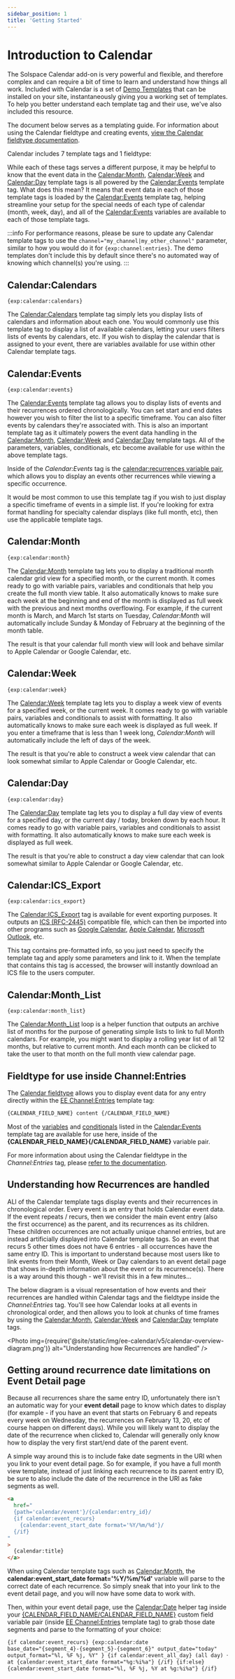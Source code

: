 ```yaml
---
sidebar_position: 1
title: 'Getting Started'
---
```



# Introduction to Calendar

The Solspace Calendar add-on is very powerful and flexible, and therefore complex and can require a bit of time to learn and understand how things all work. Included with Calendar is a set of [Demo Templates](./control-panel.mdx) that can be installed on your site, instantaneously giving you a working set of templates. To help you better understand each template tag and their use, we've also included this resource.

The document below serves as a templating guide. For information about using the Calendar fieldtype and creating events, [view the Calendar fieldtype documentation](./fieldtype.mdx).

Calendar includes 7 template tags and 1 fieldtype:

While each of these tags serves a different purpose, it may be helpful to know that the event data in the [Calendar:Month](../templating/month.mdx), [Calendar:Week](../templating/week.mdx) and [Calendar:Day](../templating/day.mdx) template tags is all powered by the [Calendar:Events](../templating/events.mdx) template tag. What does this mean? It means that event data in each of those template tags is loaded by the [Calendar:Events](../templating/events.mdx) template tag, helping streamline your setup for the special needs of each type of calendar (month, week, day), and all of the [Calendar:Events](../templating/events.mdx) variables are available to each of those template tags.

:::info
For performance reasons, please be sure to update any Calendar template tags to use the `channel="my_channel|my_other_channel"` parameter, similar to how you would do it for `{exp:channel:entries}`. The demo templates don't include this by default since there's no automated way of knowing which channel(s) you're using.
:::

## Calendar:Calendars

`{exp:calendar:calendars}`

The [Calendar:Calendars](../templating/calendars.mdx) template tag simply lets you display lists of calendars and information about each one. You would commonly use this template tag to display a list of available calendars, letting your users filters lists of events by calendars, etc. If you wish to display the calendar that is assigned to your event, there are variables available for use within other Calendar template tags.

## Calendar:Events

`{exp:calendar:events}`

The [Calendar:Events](../templating/events.mdx) template tag allows you to display lists of events and their recurrences ordered chronologically. You can set start and end dates however you wish to filter the list to a specific timeframe. You can also filter events by calendars they're associated with. This is also an important template tag as it ultimately powers the event data handling in the [Calendar:Month](../templating/month.mdx), [Calendar:Week](../templating/week.mdx) and [Calendar:Day](../templating/day.mdx) template tags. All of the parameters, variables, conditionals, etc become available for use within the above template tags.

Inside of the _Calendar:Events_ tag is the [calendar:recurrences variable pair](../templating/events.mdx#calendar_recurrences), which allows you to display an events other recurrences while viewing a specific occurrence.

It would be most common to use this template tag if you wish to just display a specific timeframe of events in a simple list. If you're looking for extra format handling for specialty calendar displays (like full month, etc), then use the applicable template tags.

## Calendar:Month

`{exp:calendar:month}`

The [Calendar:Month](../templating/month.mdx) template tag lets you to display a traditional month calendar grid view for a specified month, or the current month. It comes ready to go with variable pairs, variables and conditionals that help you create the full month view table. It also automatically knows to make sure each week at the beginning and end of the month is displayed as full week with the previous and next months overflowing. For example, if the current month is March, and March 1st starts on Tuesday, _Calendar:Month_ will automatically include Sunday & Monday of February at the beginning of the month table.

The result is that your calendar full month view will look and behave similar to Apple Calendar or Google Calendar, etc.

## Calendar:Week

`{exp:calendar:week}`

The [Calendar:Week](../templating/week.mdx) template tag lets you to display a week view of events for a specified week, or the current week. It comes ready to go with variable pairs, variables and conditionals to assist with formatting. It also automatically knows to make sure each week is displayed as full week. If you enter a timeframe that is less than 1 week long, _Calendar:Month_ will automatically include the left of days of the week.

The result is that you're able to construct a week view calendar that can look somewhat similar to Apple Calendar or Google Calendar, etc.

## Calendar:Day

`{exp:calendar:day}`

The [Calendar:Day](../templating/day.mdx) template tag lets you to display a full day view of events for a specified day, or the current day / today, broken down by each hour. It comes ready to go with variable pairs, variables and conditionals to assist with formatting. It also automatically knows to make sure each week is displayed as full week.

The result is that you're able to construct a day view calendar that can look somewhat similar to Apple Calendar or Google Calendar, etc.

## Calendar:ICS_Export

`{exp:calendar:ics_export}`

The [Calendar:ICS_Export](../templating/ics-export.mdx) tag is available for event exporting purposes. It outputs an [ICS (RFC-2445)](http://www.ietf.org/rfc/rfc2445.txt) compatible file, which can then be imported into other programs such as [Google Calendar](https://calendar.google.com), [Apple Calendar](https://support.apple.com/guide/calendar/welcome/mac), [Microsoft Outlook](https://www.microsoft.com/microsoft-365/outlook/email-and-calendar-software-microsoft-outlook), etc.

This tag contains pre-formatted info, so you just need to specify the template tag and apply some parameters and link to it. When the template that contains this tag is accessed, the browser will instantly download an ICS file to the users computer.

## Calendar:Month_List

`{exp:calendar:month_list}`

The [Calendar:Month_List](../templating/month-list.mdx) loop is a helper function that outputs an archive list of months for the purpose of generating simple lists to link to full Month calendars. For example, you might want to display a rolling year list of all 12 months, but relative to current month. And each month can be clicked to take the user to that month on the full month view calendar page.

## Fieldtype for use inside Channel:Entries

The [Calendar fieldtype](../guides/fieldtype.mdx) allows you to display event data for any entry directly within the [EE Channel:Entries](https://docs.expressionengine.com/v7/channels/entries.html) template tag:

```html showLineNumbers
{CALENDAR_FIELD_NAME} content {/CALENDAR_FIELD_NAME}
```

Most of the [variables](../templating/events.mdx#variables) and [conditionals](../templating/events.mdx#conditionals) listed in the [Calendar:Events](../templating/events.mdx) template tag are available for use here, inside of the **\{CALENDAR_FIELD_NAME}\{/CALENDAR_FIELD_NAME}** variable pair.

For more information about using the Calendar fieldtype in the _Channel:Entries_ tag, please [refer to the documentation](../templating/channel-entries.mdx).

## Understanding how Recurrences are handled

ALl of the Calendar template tags display events and their recurrences in chronological order. Every event is an entry that holds Calendar event data. If the event repeats / recurs, then we consider the main event entry (also the first occurrence) as the parent, and its recurrences as its children. These children occurrences are not actually unique channel entries, but are instead artificially displayed into Calendar template tags. So an event that recurs 5 other times does not have 6 entries - all occurrences have the same entry ID. This is important to understand because most users like to link events from their Month, Week or Day calendars to an event detail page that shows in-depth information about the event or its recurrence(s). There is a way around this though - we'll revisit this in a few minutes...

The below diagram is a visual representation of how events and their recurrences are handled within Calendar tags and the fieldtype inside the _Channel:Entries_ tag. You'll see how Calendar looks at all events in chronological order, and then allows you to look at chunks of time frames by using the [Calendar:Month](../templating/month.mdx), [Calendar:Week](../templating/week.mdx) and [Calendar:Day](../templating/day.mdx) template tags.

<Photo
  img={require('@site/static/img/ee-calendar/v5/calendar-overview-diagram.png')}
  alt="Understanding how Recurrences are handled"
/>

## Getting around recurrence date limitations on Event Detail page

Because all recurrences share the same entry ID, unfortunately there isn't an automatic way for your **event detail** page to know which dates to display (for example - if you have an event that starts on February 6 and repeats every week on Wednesday, the recurrences on February 13, 20, etc of course happen on different days). While you will likely want to display the date of the recurrence when clicked to, Calendar will generally only know how to display the very first start/end date of the parent event.

A simple way around this is to include fake date segments in the URI when you link to your event detail page. So for example, if you have a full month view template, instead of just linking each recurrence to its parent entry ID, be sure to also include the date of the recurrence in the URI as fake segments as well.

```html showLineNumbers
<a
  href="
  {path='calendar/event'}/{calendar:entry_id}/
  {if calendar:event_recurs}
    {calendar:event_start_date format='%Y/%m/%d'}/
  {/if}
"
>
  {calendar:title}
</a>
```

When using Calendar template tags such as [Calendar:Month](../templating/month.mdx), the **calendar:event_start_date format='%Y/%m/%d'** variable will parse to the correct date of each recurrence. So simply sneak that into your link to the event detail page, and you will now have some data to work with.

Then, within your event detail page, use the [Calendar:Date](../templating/date.mdx) helper tag inside your [\{CALENDAR_FIELD_NAME/CALENDAR_FIELD_NAME}](../templating/channel-entries.mdx) custom field variable pair (inside [EE Channel:Entries](https://docs.expressionengine.com/v7/channels/entries.html) template tag) to grab those date segments and parse to the formatting of your choice:

```html showLineNumbers
{if calendar:event_recurs} {exp:calendar:date
base_date="{segment_4}-{segment_5}-{segment_6}" output_date="today"
output_format="%l, %F %j, %Y" } {if calendar:event_all_day} (all day) {if:else}
at {calendar:event_start_date format="%g:%i%a"} {/if} {if:else}
{calendar:event_start_date format="%l, %F %j, %Y at %g:%i%a"} {/if}
```
